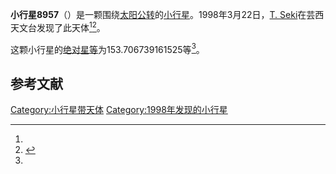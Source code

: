 {{Infobox planet
| bgcolour = #FFFFC0
| name = 8957 Koujounotsuki
| symbol = 
| image = 
| caption = 
| discovery = yes
| discovery_ref = 
| discoverer = [[T._Seki|T. Seki]]
| discovery_site = [[芸西天文台|芸西天文台]] 
| discovered = 1998年3月22日
| designations = yes
| mp_name = 
| named_after = 
| alt_names = 1998 FM125/ 1969 UH / 1976 YF2 / 1984 BE5 / 1986 TX18
| mp_category = [[主带小行星|主带小行星]]
| orbit_ref = <ref name="a">[http://ssd.jpl.nasa.gov/sbdb.cgi?sstr=8957 8957 Koujounotsuki] {{Wayback|url=http://ssd.jpl.nasa.gov/sbdb.cgi?sstr=8957 |date=20140822123631 }}，小行星數據庫瀏覽器（JPL Small-Body Database Browser）－[[美国国家航空航天局|美国国家航空航天局]]喷气推进实验室</ref>
| epoch = 2456400.5 (2013年4月18日更新)
| aphelion = {{convert|2.620504477680049|AU|km|3|abbr=on|lk=out}}
| perihelion = {{convert|1.914723195172721|AU|km|3|abbr=on}}
| semimajor = {{convert|2.267613836426385|AU|km|3|abbr=on}}
| eccentricity = 0.155622018
| period = 1247.245869 [[日|日]]<br />3.41[[儒略年|儒略年]]
| avg_speed = 
| inclination = 3.070248940232851
| asc_node = 300.6991142908912
| mean_anomaly = 
| arg_peri = 153.706739161525
| satellites = 
| physical_characteristics = yes
| dimensions = 
| mass = 
| density = 
| surface_grav = 
| escape_velocity = 
| sidereal_day = 
| axial_tilt = 
| pole_ecliptic_lat = 
| pole_ecliptic_lon = 
| albedo = 
| temperatures= 
| temp_name1 = 
| mean_temp_1 = 
| max_temp_1 = 
| temp_name2 = 
| max_temp_2 = 
| spectral_type = 
| abs_magnitude = 153.706739161525
}}

'''小行星8957'''（{{lang-en|8957 Koujounotsuki}}）是一颗围绕[[太阳|太阳]][[公转|公转]]的[[小行星|小行星]]。1998年3月22日，[[T._Seki|T. Seki]]在芸西天文台发现了此天体<ref name="a" /><ref>{{cite news|title=小行星列表|url=http://cfa-www.harvard.edu/iau/lists/NumberedMPs.txt|accessdate=2013-07-08|newspaper=哈佛大学|archive-date=2008-05-17|archive-url=https://web.archive.org/web/20080517010638/http://cfa-www.harvard.edu/iau/lists/NumberedMPs.txt|dead-url=no}}</ref>。

这颗小行星的[[绝对星等|绝对星等]]为153.706739161525等<ref name="a" />。

==参考文献==
{{reflist}}
{{Minor Planet Number|[[小行星8956|小行星8956]]|[[小行星8958|小行星8958]]}}

{{小天体}}

[[Category:小行星带天体|Category:小行星带天体]]
[[Category:1998年发现的小行星|Category:1998年发现的小行星]]

{{asteroid-stub}}